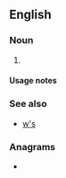 {{also|ws|WS|Ws|ws.|.ws|w's|wš}}
==English==

===Noun===
{{head|en|noun form}}

# {{plural of|en|W}}

====Usage notes====
{{U:en:plurals of letters}}

===See also===
* [[w's]]

===Anagrams===
* {{anagrams|en|a=sw|S&W|SW|Sw.|sw.}}